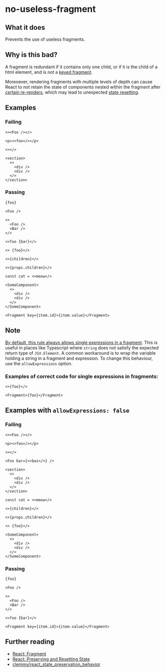 # no-useless-fragment

## What it does

Prevents the use of useless fragments.

## Why is this bad?

A fragment is redundant if it contains only one child, or if it is the child of a html element, and is not a [keyed fragment](https://react.dev/reference/react/Fragment#caveats).

Moreoever, rendering fragments with multiple levels of depth can cause React to not retain the state of components nested within the fragment after [certain re-renders](https://gist.github.com/clemmy/b3ef00f9507909429d8aa0d3ee4f986b), which may lead to unexpected [state resetting](https://react.dev/learn/preserving-and-resetting-state).

## Examples

### Failing

```tsx
<><Foo /></>

<p><>foo</></p>

<></>

<section>
  <>
    <div />
    <div />
  </>
</section>
```

### Passing

```tsx
{foo}

<Foo />

<>
  <Foo />
  <Bar />
</>

<>foo {bar}</>

<> {foo}</>

<>{children}</>

<>{props.children}</>

const cat = <>meow</>

<SomeComponent>
  <>
    <div />
    <div />
  </>
</SomeComponent>

<Fragment key={item.id}>{item.value}</Fragment>
```

## Note

[By default, this rule always allows single expressions in a fragment](https://github.com/Rel1cx/eslint-react/pull/188). This is useful in
places like Typescript where `string` does not satisfy the expected return type
of `JSX.Element`. A common workaround is to wrap the variable holding a string
in a fragment and expression. To change this behaviour, use the `allowExpressions` option.

### Examples of correct code for single expressions in fragments:

```tsx
<>{foo}</>

<Fragment>{foo}</Fragment>
```

## Examples with `allowExpressions: false`

### Failing

```tsx
<><Foo /></>

<p><>foo</></p>

<></>

<Foo bar={<>baz</>} />

<section>
  <>
    <div />
    <div />
  </>
</section>

const cat = <>meow</>

<>{children}</>

<>{props.children}</>

<> {foo}</>

<SomeComponent>
  <>
    <div />
    <div />
  </>
</SomeComponent>
```

### Passing

```tsx
{foo}

<Foo />

<>
  <Foo />
  <Bar />
</>

<>foo {bar}</>

<Fragment key={item.id}>{item.value}</Fragment>
```

## Further reading

- [React: Fragment](https://react.dev/reference/react/Fragment)
- [React: Preserving and Resetting State](https://react.dev/learn/preserving-and-resetting-state)
- [clemmy/react_state_preservation_behavior](https://gist.github.com/clemmy/b3ef00f9507909429d8aa0d3ee4f986b)
